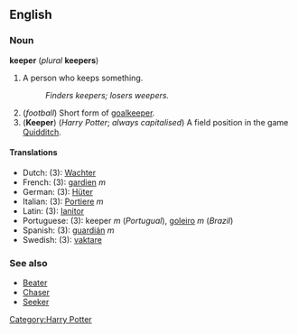 ==English==
===Noun===
'''keeper''' (''plural'' '''keepers''')

#A person who keeps something.
#:''Finders keepers; losers weepers.''
#(''football'') Short form of [[goalkeeper]].
#('''Keeper''') (''Harry Potter''; ''always capitalised'') A field position in the game [[Quidditch]].

====Translations====
*Dutch: (3): [[Wachter]]<!-- gender needed -->
*French: (3): [[gardien]] ''m''
*German: (3): [[Hüter]]<!-- gender needed -->
*Italian: (3): [[Portiere]] ''m''
*Latin: (3): [[Ianitor]]<!-- gender? -->
*Portuguese: (3): keeper ''m'' (''Portugual''), [[goleiro]] ''m'' (''Brazil'')
*Spanish: (3): [[guardián]] ''m''
*Swedish: (3): [[vaktare]]<!-- gender? -->

===See also===
*[[Beater]]
*[[Chaser]]
*[[Seeker]]

[[Category:Harry Potter]]